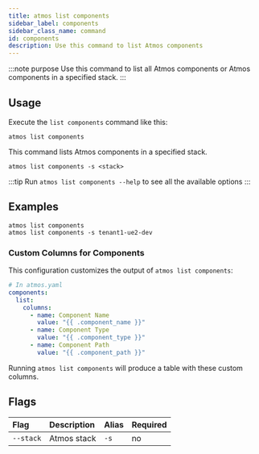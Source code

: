 ```yaml
---
title: atmos list components
sidebar_label: components
sidebar_class_name: command
id: components
description: Use this command to list Atmos components
---
```


:::note purpose
Use this command to list all Atmos components or Atmos components in a specified stack.
:::

<Screengrab title="atmos list components --help" slug="atmos-list-components--help" />

## Usage

Execute the `list components` command like this:

```shell
atmos list components
```

This command lists Atmos components in a specified stack.

```shell
atmos list components -s <stack>
```

:::tip
Run `atmos list components --help` to see all the available options
:::

## Examples

```shell
atmos list components
atmos list components -s tenant1-ue2-dev
```

### Custom Columns for Components

This configuration customizes the output of `atmos list components`:

```yaml
# In atmos.yaml
components:
  list:
    columns:
      - name: Component Name
        value: "{{ .component_name }}"
      - name: Component Type
        value: "{{ .component_type }}"
      - name: Component Path
        value: "{{ .component_path }}"
```
Running `atmos list components` will produce a table with these custom columns.

## Flags

| Flag             | Description                                                                                                                                                                                                                               | Alias | Required |
|:-----------------|:------------------------------------------------------------------------------------------------------------------------------------------------------------------------------------------------------------------------------------------|:------|:---------|
| `--stack`        | Atmos stack                                                                                                                                                                                                                               | `-s`  | no       |
